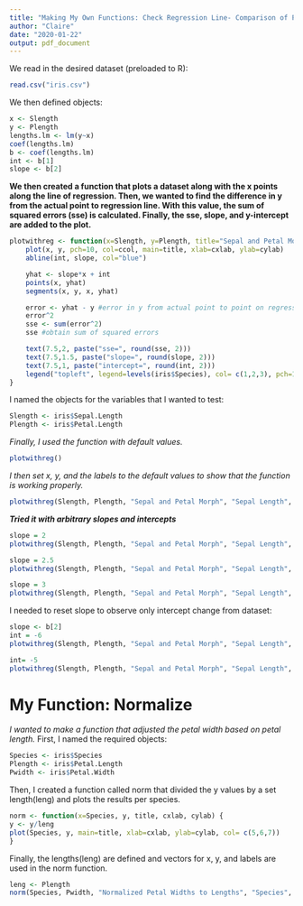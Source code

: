 ```yaml
---
title: "Making My Own Functions: Check Regression Line- Comparison of Petal and Sepal Lengths / Widths"
author: "Claire"
date: "2020-01-22"
output: pdf_document
---
```


We read in the desired dataset (preloaded to R):
```r
read.csv("iris.csv")
```

We then defined objects:
```r
x <- Slength
y <- Plength
lengths.lm <- lm(y~x) 
coef(lengths.lm)
b <- coef(lengths.lm)
int <- b[1]
slope <- b[2]
```

**We then created a function that plots a dataset along with the x points along the line of regression. Then, we wanted to find the difference in y from the actual point to regression line. With this value, the sum of squared errors (sse) is calculated. Finally, the sse, slope, and y-intercept are added to the plot.**
```r
plotwithreg <- function(x=Slength, y=Plength, title="Sepal and Petal Morph", cxlab="Sepal Length", cylab="Petal Length", ccol=iris$Species) {
	plot(x, y, pch=10, col=ccol, main=title, xlab=cxlab, ylab=cylab)
	abline(int, slope, col="blue")

	yhat <- slope*x + int
	points(x, yhat)
	segments(x, y, x, yhat)

	error <- yhat - y #error in y from actual point to point on regression line
	error^2
	sse <- sum(error^2)
	sse #obtain sum of squared errors

	text(7.5,2, paste("sse=", round(sse, 2)))
	text(7.5,1.5, paste("slope=", round(slope, 2)))
	text(7.5,1, paste("intercept=", round(int, 2)))
	legend("topleft", legend=levels(iris$Species), col= c(1,2,3), pch=10)
}
```

I named the objects for the variables that I wanted to test:
```r
Slength <- iris$Sepal.Length
Plength <- iris$Petal.Length
```

*Finally, I used the function with default values.*
```r
plotwithreg()
```


*I then set x, y, and the labels to the default values to show that the function is working properly.*
```r
plotwithreg(Slength, Plength, "Sepal and Petal Morph", "Sepal Length", "Petal Length")
```


***Tried it with arbitrary slopes and intercepts***
```r
slope = 2
plotwithreg(Slength, Plength, "Sepal and Petal Morph", "Sepal Length", "Petal Length")

slope = 2.5
plotwithreg(Slength, Plength, "Sepal and Petal Morph", "Sepal Length", "Petal Length")

slope = 3
plotwithreg(Slength, Plength, "Sepal and Petal Morph", "Sepal Length", "Petal Length")
```

I needed to reset slope to observe only intercept change from dataset:
```r
slope <- b[2] 
int = -6
plotwithreg(Slength, Plength, "Sepal and Petal Morph", "Sepal Length", "Petal Length")

int= -5
plotwithreg(Slength, Plength, "Sepal and Petal Morph", "Sepal Length", "Petal Length")
```

# My Function: Normalize

*I wanted to make a function that adjusted the petal width based on petal length.*
First, I named the required objects:
```r
Species <- iris$Species
Plength <- iris$Petal.Length
Pwidth <- iris$Petal.Width
```

Then, I created a function called norm that divided the y values by a set length(leng) and plots the results per species.
```r
norm <- function(x=Species, y, title, cxlab, cylab) {
y <- y/leng
plot(Species, y, main=title, xlab=cxlab, ylab=cylab, col= c(5,6,7))
}
```

Finally, the lengths(leng) are defined and vectors for x, y, and labels are used in the norm function.
```r
leng <- Plength
norm(Species, Pwidth, "Normalized Petal Widths to Lengths", "Species", "Petal Width/Length")
```